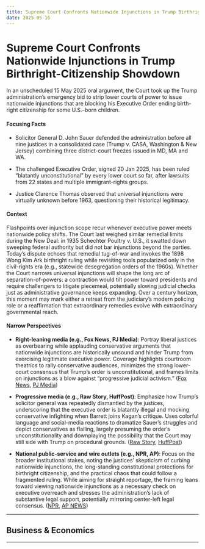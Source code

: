 ```yaml
---
title: Supreme Court Confronts Nationwide Injunctions in Trump Birthright-Citizenship Showdown
date: 2025-05-16
---
```


# Supreme Court Confronts Nationwide Injunctions in Trump Birthright-Citizenship Showdown

In an unscheduled 15 May 2025 oral argument, the Court took up the Trump administration’s emergency bid to strip lower courts of power to issue nationwide injunctions that are blocking his Executive Order ending birth-right citizenship for some U.S.–born children.

#### Focusing Facts

- Solicitor General D. John Sauer defended the administration before all nine justices in a consolidated case (Trump v. CASA, Washington & New Jersey) combining three district-court freezes issued in MD, MA and WA.

- The challenged Executive Order, signed 20 Jan 2025, has been ruled “blatantly unconstitutional” by every lower court so far, after lawsuits from 22 states and multiple immigrant-rights groups.

- Justice Clarence Thomas observed that universal injunctions were virtually unknown before 1963, questioning their historical legitimacy.

#### Context

Flashpoints over injunction scope recur whenever executive power meets nationwide policy shifts. The Court last weighed similar remedial limits during the New Deal: in 1935 Schechter Poultry v. U.S., it swatted down sweeping federal authority but did not bar injunctions beyond the parties. Today’s dispute echoes that remedial tug-of-war and invokes the 1898 Wong Kim Ark birthright ruling while revisiting tools popularized only in the civil-rights era (e.g., statewide desegregation orders of the 1960s). Whether the Court narrows universal injunctions will shape the long arc of separation-of-powers: a contraction would tilt power toward presidents and require challengers to litigate piecemeal, potentially slowing judicial checks just as administrative governance keeps expanding. Over a century horizon, this moment may mark either a retreat from the judiciary’s modern policing role or a reaffirmation that extraordinary remedies evolve with extraordinary governmental reach.

#### Narrow Perspectives

- **Right-leaning media (e.g., Fox News, PJ Media)**: Portray liberal justices as overbearing while applauding conservative arguments that nationwide injunctions are historically unsound and hinder Trump from exercising legitimate executive power. Coverage highlights courtroom theatrics to rally conservative audiences, minimizes the strong lower-court consensus that Trump’s order is unconstitutional, and frames limits on injunctions as a blow against “progressive judicial activism.” ([Fox News](https://www.foxnews.com/politics/supreme-court-chief-justice-roberts-reins-sotomayor-after-repeated-interruptions), [PJ Media](https://pjmedia.com/matt-margolis/2025/05/15/justice-thomas-destroys-case-for-nationwide-injunctions-with-one-devastating-question-n4939815))

- **Progressive media (e.g., Raw Story, HuffPost)**: Emphasize how Trump’s solicitor general was repeatedly dismantled by the justices, underscoring that the executive order is blatantly illegal and mocking conservative infighting when Barrett joins Kagan’s critique. Uses colorful language and social-media reactions to dramatize Sauer’s struggles and depict conservatives as flailing, largely presuming the order’s unconstitutionality and downplaying the possibility that the Court may still side with Trump on procedural grounds. ([Raw Story](https://www.rawstory.com/hoo-boy-scotus-observers-remark-on-justin-kagan-ripping-trump-lawyer-to-shreds/), [HuffPost](https://www.huffpost.com/entry/supreme-court-birthright-citizenship-trump_n_68261ba9e4b0a8ff0de6ec30))

- **National public-service and wire outlets (e.g., NPR, AP)**: Focus on the broader institutional stakes, noting the justices’ skepticism of curbing nationwide injunctions, the long-standing constitutional protections for birthright citizenship, and the practical chaos that could follow a fragmented ruling. While aiming for straight reportage, the framing leans toward viewing nationwide injunctions as a necessary check on executive overreach and stresses the administration’s lack of substantive legal support, potentially mirroring center-left legal consensus. ([NPR](https://www.npr.org/2025/05/15/nx-s1-5398025/supreme-court-birthright-citizenship), [AP NEWS](https://apnews.com/live/supreme-court-birthright-citizenship-oral-arguments-updates))

---

## Business & Economics

---

